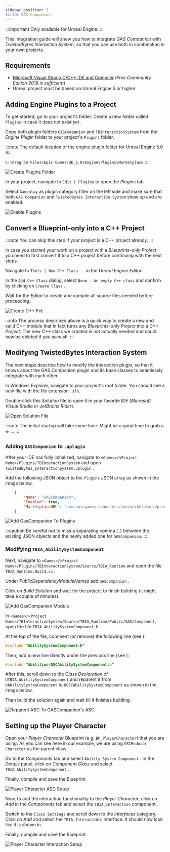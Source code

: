 ```yaml
---
sidebar_position: 3
title: GAS Companion
---
```


:::important Only available for Unreal Engine: <UE version="5.0+"/>
:::

This integration guide will show you how to integrate *GAS Companion* with *TwistedBytes Interaction System*, so that
you can use both in combination in your own projects.

## Requirements

- [Microsoft Visual Studio C/C++ IDE and Compiler](https://visualstudio.microsoft.com/) (*Free Community Edition 2019 is sufficient*)
- Unreal project must be based on Unreal Engine 5 or higher


## Adding Engine Plugins to a Project

To get started, go to your project's folder. Create a new folder called `Plugins` in case it does not exist yet <Step text="1"/>.

Copy both plugin folders `GASCompanion` and `TBInteractionSystem` from the *Engine Plugin* folder to your project's `Plugins` folder.

:::note
The default location of the engine plugin folder for Unreal Engine 5.0 is:

`C:\Program Files\Epic Games\UE_5.0\Engine\Plugins\Marketplace`
:::

![Create Plugins Folder](_static/img/GasCompanion/01_project_plugin.png)

In your project, navigate to `Edit | Plugins` to open the *Plugins* tab.

Select `Gameplay` as plugin category filter on the left side and make sure that both `GAS Companion` <Step text="2"/> and
 `TwistedBytes Interaction System` <Step text="3"/> show up and are enabled.

![Enable Plugins](_static/img/GasCompanion/02_enable_plugins.png)

## Convert a Blueprint-only into a C++ Project

:::note
You can skip this step if your project is a C++ project already.
:::

In case you started your work on a project with a *Blueprints-only Project* you need to first convert it to a
C++ project before continuing with the next steps.

Navigate to `Tools | New C++ Class...` <Step text="1"/> in the *Unreal Engine Editor*.

In the `Add C++ Class` dialog, select `None - An empty C++ class` <Step text="2"/> and confirm by clicking on `Create Class` <Step text="3"/>.

Wait for the *Editor* to create and compile all source files needed before proceeding.

![Create C++ File](_static/img/GasCompanion/03_create_cpp.png)

:::info
The process described above is a quick way to create a new and valid C++ module that in fact turns any
*Blueprints-only Project* into a *C++ Project*. The new C++ class we created is not actually needed and could now be
deleted if you so wish.
:::

## Modifying TwistedBytes Interaction System

The next steps describe how to modify the interaction plugin, so that it knows about the GAS Companion plugin and its
base classes to seamlessly integrate with each other.

In Windows Explorer, navigate to your project's root folder. You should see a new file with the file extension `.sln`.

Double-click this *Solution* file <Step text="1"/> to open it in your favorite IDE (*Microsoft Visual Studio* or *JetBrains Rider*).

![Open Solution File](_static/img/GasCompanion/03b_open_sln.png)

:::note
The initial startup will take some time. Might be a good time to grab a :coffee: ...
:::

### Adding `GASCompanion` to `.uplugin`

After your IDE has fully initialized, navigate to `<Games>/<Project Name>/Plugins/TBInteractionSystem` and open
`TwistedBytes_InteractionSystem.uplugin` <Step text="1"/>.

Add the following JSON object <Step text="2"/> to the `Plugins` JSON array as shown in the image below.

```json
    {
        "Name": "GASCompanion",
        "Enabled": true,
        "MarketplaceURL": "com.epicgames.launcher://ue/marketplace/product/d83c6f34c3fb4b7092dde195c37c7413"
    }
```

![Add GasCompanion To Plugins](_static/img/GasCompanion/04_add_module_to_uplugin.png)

:::caution
Be careful not to miss a separating comma (`,`) between the existing JSON objects and the newly added one for `GASCompanion`.
:::

### Modifying `TBIA_AbilitySystemComponent`

Next, navigate to `<Games>/<Project Name>/Plugins/TBInteractionSystem/Source/TBIA_Runtime` and open the file
`TBIA_Runtime.Build.cs` <Step text="1"/>.

Under *PublicDependencyModuleNames* <Step text="2"/> add `GASCompanion` <Step text="3"/>.

Click on *Build Solution* <Step text="4"/> and wait for the project to finish building (it might take a couple of minutes).

![Add GasCompanion Module](_static/img/GasCompanion/05_runtime_build_dependency.png)

In `<Games>/<Project Name>/TBInteractionSystem/Source/TBIA_Runtime/Public/GAS/Component`,
open the file `TBIA_AbilitySystemComponent.h` <Step text="1"/>.

At the top of the file, comment (or remove) the following line (see <Step text="2"/>):

```cpp
#include "AbilitySystemComponent.h"
```

Then, add a new line directly under the previous line (see <Step text="3"/>):

```cpp
#include "Abilities/GSCAbilitySystemComponent.h"
```

After this, scroll down to the *Class Declaration* of `UTBIA_AbilitySystemComponent` and reparent it from
`UAbilitySystemComponent` to `UGSCAbilitySystemComponent` <Step text="4"/> as shown in the image below.

Then build the solution again and wait till it finishes building.

![Reparent ASC To GASCompanion's ASC](_static/img/GasCompanion/06_reparent_class.png)

## Setting up the Player Character

Open your *Player Character* Blueprint (e.g. `BP_PlayerCharacter`) that you are using. As you can see here in our
example, we are using `GSCModular Character` <Step text="1"/> as the parent class.

Go to the *Components* tab and select `Ability System Component` <Step text="2"/>. In the *Details* panel, click on
*Component Class* <Step text="3"/> and select `TBIA_AbilitySystemComponent` <Step text="4"/>.

Finally, compile and save the Blueprint.

![Player Character ASC Setup](_static/img/GasCompanion/07_component_class.png)

Now, to add the interaction functionality to the *Player Character*, click on *Add* <Step text="1"/> in the
*Components* tab and select the `TBIA_Interaction` component <Step text="2"/>.

Switch to the `Class Settings` and scroll down to the *Interfaces* category. Click on *Add* <Step text="3"/> and
select the `TBIA_Interactable` interface. It should now look like it is shown in <Step text="4"/>.

Finally, compile and save the Blueprint.

![Player Character Interaction Setup](_static/img/GasCompanion/08_add_interaction.png)

